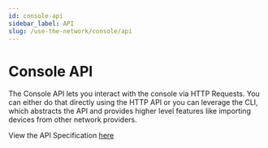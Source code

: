 ```yaml
---
id: console-api
sidebar_label: API
slug: /use-the-network/console/api
---
```


# Console API


The Console API lets you interact with the console via HTTP Requests. You can
either do that directly using the HTTP API or you can leverage the CLI, which
abstracts the API and provides higher level features like importing devices from
other network providers.

View the API Specification [here](/api/console)

